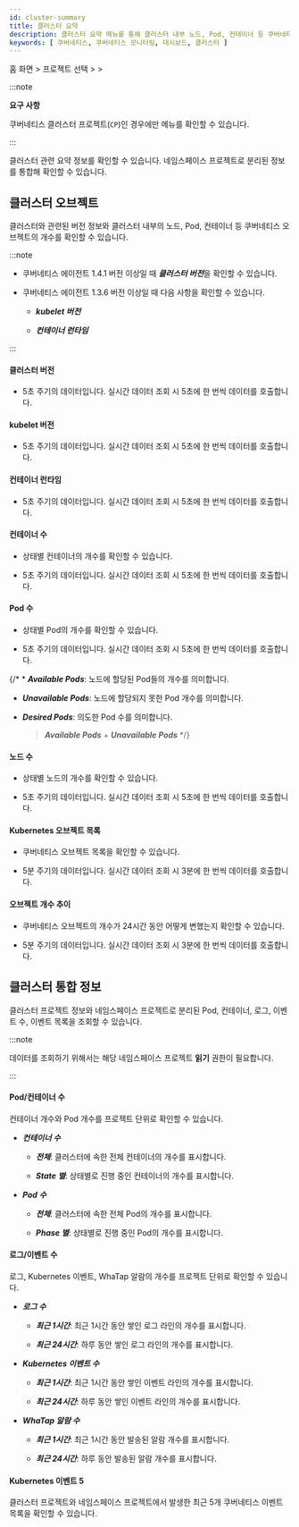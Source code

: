 ```yaml
---
id: cluster-summary
title: 클러스터 요약
description: 클러스터 요약 메뉴를 통해 클러스터 내부 노드, Pod, 컨테이너 등 쿠버네티스 오브젝트의 개수 및 관련된 버전 정보를 확인할 수 있습니다.
keywords: [ 쿠버네티스, 쿠버네티스 모니터링, 대시보드, 클러스터 ]
---
```


홈 화면 &gt; 프로젝트 선택 &gt; <Cmdname sid="side_cluster" className="uitext" /> &gt; <Cmdname sid="side_clusterOverview" className="uitext" />

:::note

**요구 사항**

쿠버네티스 클러스터 프로젝트(<code class='my'>CP</code>)인 경우에만 <Cmdname sid="side_clusterOverview" className="uitext" /> 메뉴를 확인할 수 있습니다.

:::

클러스터 관련 요약 정보를 확인할 수 있습니다. 네임스페이스 프로젝트로 분리된 정보를 통합해 확인할 수 있습니다.

## 클러스터 오브젝트

클러스터와 관련된 버전 정보와 클러스터 내부의 노드, Pod, 컨테이너 등 쿠버네티스 오브젝트의 개수를 확인할 수 있습니다. 

:::note 

* 쿠버네티스 에이전트 1.4.1 버전 이상일 때 ***클러스터 버전***을 확인할 수 있습니다.

* 쿠버네티스 에이전트 1.3.6 버전 이상일 때 다음 사항을 확인할 수 있습니다. 

  * ***kubelet 버전*** 

  * ***컨테이너 런타임***

:::

<ImgLang img='k8s-resource-cl-sum-co.png' desc='클러스터 오브젝트' />

#### 클러스터 버전 

* 5초 주기의 데이터입니다. 실시간 데이터 조회 시 5초에 한 번씩 데이터를 호출합니다.

#### kubelet 버전

* 5초 주기의 데이터입니다. 실시간 데이터 조회 시 5초에 한 번씩 데이터를 호출합니다.

#### 컨테이너 런타임 

* 5초 주기의 데이터입니다. 실시간 데이터 조회 시 5초에 한 번씩 데이터를 호출합니다.

#### 컨테이너 수

* 상태별 컨테이너의 개수를 확인할 수 있습니다. 

* 5초 주기의 데이터입니다. 실시간 데이터 조회 시 5초에 한 번씩 데이터를 호출합니다.

#### Pod 수

* 상태별 Pod의 개수를 확인할 수 있습니다. 

* 5초 주기의 데이터입니다. 실시간 데이터 조회 시 5초에 한 번씩 데이터를 호출합니다.

{/* * ***Available Pods***: 노드에 할당된 Pod들의 개수를 의미합니다. 

* ***Unavailable Pods***: 노드에 할당되지 못한 Pod 개수를 의미합니다.

* ***Desired Pods***: 의도한 Pod 수를 의미합니다. 

  > ***Available Pods*** + ***Unavailable Pods*** */}

#### 노드 수

* 상태별 노드의 개수를 확인할 수 있습니다. 

* 5초 주기의 데이터입니다. 실시간 데이터 조회 시 5초에 한 번씩 데이터를 호출합니다.


#### Kubernetes 오브젝트 목록 

* 쿠버네티스 오브젝트 목록을 확인할 수 있습니다.

* 5분 주기의 데이터입니다. 실시간 데이터 조회 시 3분에 한 번씩 데이터를 호출합니다.

#### 오브젝트 개수 추이

* 쿠버네티스 오브젝트의 개수가 24시간 동안 어떻게 변했는지 확인할 수 있습니다.

* 5분 주기의 데이터입니다. 실시간 데이터 조회 시 3분에 한 번씩 데이터를 호출합니다.

## 클러스터 통합 정보 

클러스터 프로젝트 정보와 네임스페이스 프로젝트로 분리된 Pod, 컨테이너, 로그, 이벤트 수, 이벤트 목록을 조회할 수 있습니다.

:::note 

데이터를 조회하기 위해서는 해당 네임스페이스 프로젝트 **읽기** 권한이 필요합니다. 

:::

<ImgLang img='k8s-resource-cl-sum-ci.png' desc='클러스터 통합 정보' />

#### Pod/컨테이너 수 

컨테이너 개수와 Pod 개수를 프로젝트 단위로 확인할 수 있습니다. 

* ***컨테이너 수*** 

  * ***전체***: 클러스터에 속한 전체 컨테이너의 개수를 표시합니다. 

  * ***State 별***: 상태별로 진행 중인 컨테이너의 개수를 표시합니다.

* ***Pod 수***

  * ***전체***: 클러스터에 속한 전체 Pod의 개수를 표시합니다. 

  * ***Phase 별***: 상태별로 진행 중인 Pod의 개수를 표시합니다. 

#### 로그/이벤트 수 

로그, Kubernetes 이벤트, WhaTap 알람의 개수를 프로젝트 단위로 확인할 수 있습니다. 

* ***로그 수***

  * ***최근 1시간***: 최근 1시간 동안 쌓인 로그 라인의 개수를 표시합니다. 

  * ***최근 24시간***: 하루 동안 쌓인 로그 라인의 개수를 표시합니다. 

* ***Kubernetes 이벤트 수***

  * ***최근 1시간***: 최근 1시간 동안 쌓인 이벤트 라인의 개수를 표시합니다. 

  * ***최근 24시간***: 하루 동안 쌓인 이벤트 라인의 개수를 표시합니다. 

* ***WhaTap 알람 수***

  * ***최근 1시간***: 최근 1시간 동안 발송된 알람 개수를 표시합니다. 

  * ***최근 24시간***: 하루 동안 발송된 알람 개수를 표시합니다. 

#### Kubernetes 이벤트 5

클러스터 프로젝트와 네임스페이스 프로젝트에서 발생한 최근 5개 쿠버네티스 이벤트 목록을 확인할 수 있습니다.